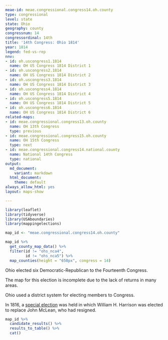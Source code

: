 ```yaml
---
meae-id: meae.congressional.congress14.oh.county
type: congressional
level: state
state: Ohio
geography: county
congressnum: 14
congressordinal: 14th
title: '14th Congress: Ohio 1814'
year: 1814
legend: fed-vs-rep
nnv:
- id: oh.uscongress1.1814
  name: OH US Congress 1814 District 1
- id: oh.uscongress2.1814
  name: OH US Congress 1814 District 2
- id: oh.uscongress3.1814
  name: OH US Congress 1814 District 3
- id: oh.uscongress4.1814
  name: OH US Congress 1814 District 4
- id: oh.uscongress5.1814
  name: OH US Congress 1814 District 5
- id: oh.uscongress6.1814
  name: OH US Congress 1814 District 6
related-maps:
- id: meae.congressional.congress13.oh.county
  name: OH 13th Congress
  type: previous
- id: meae.congressional.congress15.oh.county
  name: OH 15th Congress
  type: next
- id: meae.congressional.congress14.national.county
  name: National 14th Congress
  type: national
output:
  md_document:
    variant: markdown
  html_document:
    theme: default
always_allow_html: yes
layout: maps-show

---
```


```r
library(leaflet)
library(tidyverse)
library(USAboundaries)
library(mappingelections)

map_id <- "meae.congressional.congress14.oh.county"
```

<div class="map">

```r
map_id %>%
  get_county_map_data() %>% 
  filter(id != "ohs_nca4",
         id != "ohs_nca5") %>% 
  map_counties(height = "650px", congress = 14)
```

</div>

Ohio elected six Democratic-Republican to the Fourteenth Congress. 

The map for this election is incomplete due to the lack of returns in many areas.

Ohio used a district system for electing members to Congress. 

In 1816, a [special election](https://elections.lib.tufts.edu/catalog/tufts:oh.uscongress1.vacancy.1816) was held in which William H. Harrison was elected to replace John McLean, who had resigned. 

<div class="results-table">

```r
map_id %>%
  candidate_results() %>%
  results_to_table() %>%
  cat()
```

</div>
